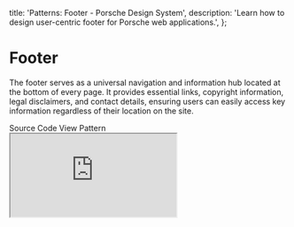 
  title: 'Patterns: Footer - Porsche Design System',
  description: 'Learn how to design user-centric footer for Porsche web applications.',
};

# Footer

<TableOfContents headings={[]} />

The footer serves as a universal navigation and information hub located at the bottom of every page. It provides
essential links, copyright information, legal disclaimers, and contact details, ensuring users can easily access key
information regardless of their location on the site.

<div className="flex flex-wrap gap-static-md mt-fluid-lg">
  <PLinkPure icon="external">
    <Link href="https://github.com/porsche-design-system/patterns/tree/main/src/footer/1">Source Code</Link>
  </PLinkPure>
  <PLinkPure icon="external">
    <Link href="https://porsche-design-system.github.io/patterns/footer/1">View Pattern</Link>
  </PLinkPure>
</div>

<iframe
  className="my-fluid-md w-full aspect-3/2 rounded-lg shadow-high"
  title="Header Variant 1"
  src="https://porsche-design-system.github.io/patterns/footer/1"
/>
